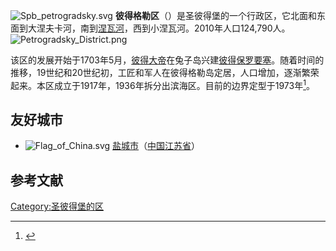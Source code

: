 {{coord|59|57|43|N|30|18|23|E|display=title}}
[[File:Spb_petrogradsky.svg|thumb]]
'''彼得格勒区'''（{{lang-rus|Петрогра́дский райо́н|Petrogradsky rayon}}）是圣彼得堡的一个行政区，它北面和东面到大涅夫卡河，南到[[涅瓦河|涅瓦河]]，西到小涅瓦河。2010年人口124,790人。
[[Image:Petrogradsky_District.png|thumb]]

该区的发展开始于1703年5月，[[彼得大帝|彼得大帝]]在兔子岛兴建[[彼得保罗要塞|彼得保罗要塞]]。随着时间的推移，19世纪和20世纪初，工匠和军人在彼得格勒岛定居，人口增加，逐渐繁荣起来。本区成立于1917年，1936年拆分出滨海区。目前的边界定型于1973年<ref name="spenc">{{cite encyclopedia |last=Bondarchuk |first=E. A. |author= |authorlink= |coauthors=Yudin, P. Y. |editor= |encyclopedia=Saint Petersburg Encyclopaedia |title=Petrogradsky District |url=http://www.encspb.ru/en/article.php?kod=2804024359 |accessdate=2009-06-19 |edition= |date= |year= |publisher= |volume= |location= |id= |doi= |pages= |quote= }}</ref>。

== 友好城市 ==
* [[File:Flag_of_China.svg|border]] [[盐城市|盐城市]]（[[中国|中国]][[江苏省|江苏省]]）

==参考文献==
{{Reflist}}

{{聖彼得堡行政區劃}}
[[Category:圣彼得堡的区|Category:圣彼得堡的区]]